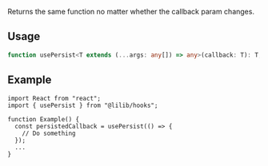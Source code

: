 Returns the same function no matter whether the callback param changes.

## Usage

```ts
function usePersist<T extends (...args: any[]) => any>(callback: T): T;
```

## Example

```tsx
import React from "react";
import { usePersist } from "@lilib/hooks";

function Example() {
  const persistedCallback = usePersist(() => {
    // Do something
  });
  ...
}
```

